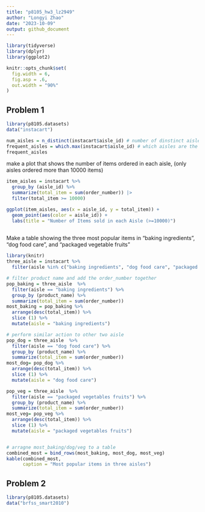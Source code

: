 ```yaml
---
title: "p8105_hw3_lz2949"
author: "Longyi Zhao"
date: "2023-10-09"
output: github_document
---
```


```r
library(tidyverse)
library(dplyr)
library(ggplot2)

knitr::opts_chunk$set(
  fig.width = 6,
  fig.asp = .6,
  out.width = "90%"
)
```

## Problem 1
```r
library(p8105.datasets)
data("instacart")
```

```r
num_aisles = n_distinct(instacart$aisle_id) # number of dinstinct aisles numbers
frequent_aisles = which.max(instacart$aisle_id) # which aisles are the most item ordered from
frequent_aisles
```

make a plot that shows the number of items ordered in each aisle, (only aisles ordered more than 10000 items)
```r
item_aisles = instacart %>%
  group_by (aisle_id) %>%
  summarize(total_item = sum(order_number)) |>
  filter(total_item >= 10000) 

ggplot(item_aisles, aes(x = aisle_id, y = total_item)) +
  geom_point(aes(color = aisle_id)) +
  labs(title = "Number of Items sold in each Aisle (>=10000)")
  
```

Make a table showing the three most popular items in "baking ingredients", "dog food care", and "packaged vegetable fruits"

```r
library(knitr)
three_aisle = instacart %>%
  filter(aisle %in% c("baking ingredients", "dog food care", "packaged vegetables fruits"))

# filter product name and add the order_number together
pop_baking = three_aisle  %>%
  filter(aisle == "baking ingredients") %>%
  group_by (product_name) %>%
  summarize(total_item = sum(order_number))
most_baking = pop_baking %>%
  arrange(desc(total_item)) %>%
  slice (1) %>%
  mutate(aisle = "baking ingredients")

# perform similar action to other two aisle
pop_dog = three_aisle  %>%
  filter(aisle == "dog food care") %>%
  group_by (product_name) %>%
  summarize(total_item = sum(order_number))
most_dog= pop_dog %>%
  arrange(desc(total_item)) %>%
  slice (1) %>%
  mutate(aisle = "dog food care")

pop_veg = three_aisle  %>%
  filter(aisle == "packaged vegetables fruits") %>%
  group_by (product_name) %>%
  summarize(total_item = sum(order_number))
most_veg= pop_veg %>%
  arrange(desc(total_item)) %>%
  slice (1) %>%
  mutate(aisle = "packaged vegetables fruits")


# arragne most_baking/dog/veg to a table 
combined_most = bind_rows(most_baking, most_dog, most_veg)
kable(combined_most, 
      caption = "Most popular items in three aisles") 


```





## Problem 2
```r
library(p8105.datasets)
data("brfss_smart2010")
```


